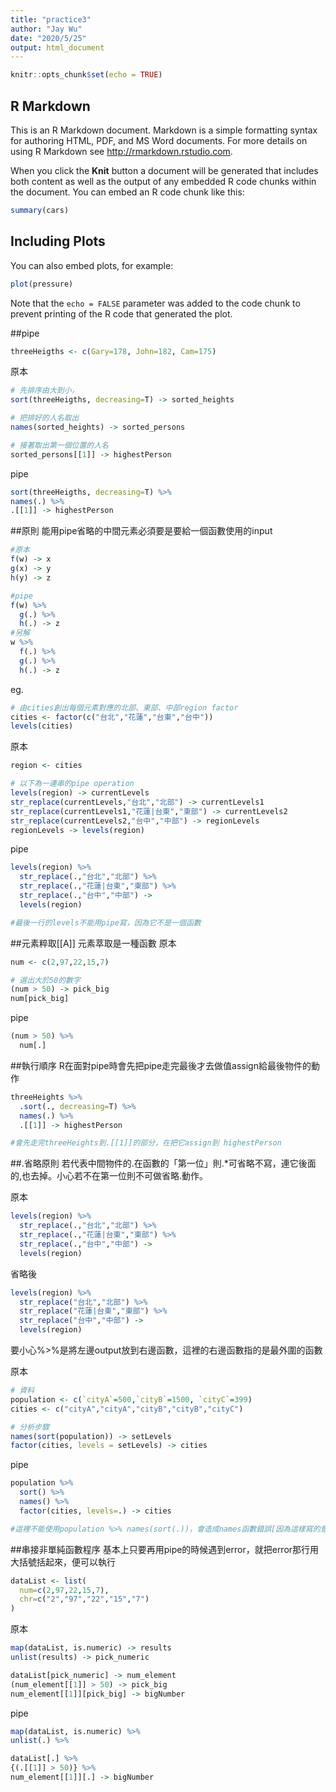 ```yaml
---
title: "practice3"
author: "Jay Wu"
date: "2020/5/25"
output: html_document
---
```


```r
knitr::opts_chunk$set(echo = TRUE)
```

## R Markdown

This is an R Markdown document. Markdown is a simple formatting syntax for authoring HTML, PDF, and MS Word documents. For more details on using R Markdown see <http://rmarkdown.rstudio.com>.

When you click the **Knit** button a document will be generated that includes both content as well as the output of any embedded R code chunks within the document. You can embed an R code chunk like this:

```r
summary(cars)
```

## Including Plots

You can also embed plots, for example:

```r
plot(pressure)
```

Note that the `echo = FALSE` parameter was added to the code chunk to prevent printing of the R code that generated the plot.


##pipe
```r
threeHeigths <- c(Gary=178, John=182, Cam=175)
```

原本
```r
# 先排序由大到小，
sort(threeHeigths, decreasing=T) -> sorted_heights

# 把排好的人名取出
names(sorted_heights) -> sorted_persons

# 接著取出第一個位置的人名
sorted_persons[[1]] -> highestPerson
```

pipe
```r
sort(threeHeigths, decreasing=T) %>% 
names(.) %>%
.[[1]] -> highestPerson
```

##原則
能用pipe省略的中間元素必須要是要給一個函數使用的input
```r
#原本
f(w) -> x
g(x) -> y
h(y) -> z

#pipe
f(w) %>%
  g(.) %>% 
  h(.) -> z
#另解
w %>%
  f(.) %>%
  g(.) %>%
  h(.) -> z
```

eg.
```r
# 由cities創出每個元素對應的北部、東部、中部region factor
cities <- factor(c("台北","花蓮","台東","台中"))
levels(cities)
```

原本
```r
region <- cities

# 以下為一連串的pipe operation
levels(region) -> currentLevels
str_replace(currentLevels,"台北","北部") -> currentLevels1
str_replace(currentLevels1,"花蓮|台東","東部") -> currentLevels2
str_replace(currentLevels2,"台中","中部") -> regionLevels
regionLevels -> levels(region)
```

pipe
```r
levels(region) %>% 
  str_replace(.,"台北","北部") %>%
  str_replace(.,"花蓮|台東","東部") %>%
  str_replace(.,"台中","中部") ->
  levels(region)

#最後一行的levels不能用pipe寫，因為它不是一個函數
```

##元素粹取[[A]]
元素萃取是一種函數
原本
```r
num <- c(2,97,22,15,7)

# 選出大於50的數字
(num > 50) -> pick_big
num[pick_big]
```

pipe
```r
(num > 50) %>%
  num[.]
```

##執行順序
R在面對pipe時會先把pipe走完最後才去做值assign給最後物件的動作
```r
threeHeights %>%
  .sort(., decreasing=T) %>%
  names(.) %>%
  .[[1]] -> highestPerson

#會先走完threeHeights到.[[1]]的部分，在把它assign到 highestPerson
```

##.省略原則
若代表中間物件的.在函數的「第一位」則.*可省略不寫，連它後面的,也去掉。小心若不在第一位則不可做省略.動作。

原本
```r
levels(region) %>%
  str_replace(.,"台北","北部") %>%
  str_replace(.,"花蓮|台東","東部") %>%
  str_replace(.,"台中","中部") ->
  levels(region)
```

省略後
```r
levels(region) %>% 
  str_replace("台北","北部") %>%
  str_replace("花蓮|台東","東部") %>%
  str_replace("台中","中部") -> 
  levels(region)
```

要小心%>%是將左邊output放到右邊函數，這裡的右邊函數指的是最外圍的函數

原本
```r
# 資料
population <- c(`cityA`=500,`cityB`=1500, `cityC`=399)
cities <- c("cityA","cityA","cityB","cityB","cityC")

# 分析步驟
names(sort(population)) -> setLevels
factor(cities, levels = setLevels) -> cities 
```

pipe
```r
population %>%
  sort() %>%
  names() %>%
  factor(cities, levels=.) -> cities

#這裡不能使用population %>% names(sort(.))，會造成names函數錯誤[因為這樣寫的意思是names(.,sort(.))，而names的格式沒有兩個input]
```

##串接非單純函數程序
基本上只要再用pipe的時候遇到error，就把error那行用大括號括起來，便可以執行
```r
dataList <- list(
  num=c(2,97,22,15,7),
  chr=c("2","97","22","15","7")
)
```

原本
```r
map(dataList, is.numeric) -> results
unlist(results) -> pick_numeric

dataList[pick_numeric] -> num_element
(num_element[[1]] > 50) -> pick_big
num_element[[1]][pick_big] -> bigNumber
```

pipe
```r
map(dataList, is.numeric) %>%
unlist(.) %>%

dataList[.] %>%
{(.[[1]] > 50)} %>%
num_element[[1]][.] -> bigNumber
```


```r
```


```r
```


```r
```


```r
```

